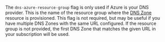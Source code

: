 The `dns-azure-resource-group` flag is only used if Azure is your DNS provider. This is the name of the resource group where the [DNS Zone](https://learn.microsoft.com/en-us/azure/dns/dns-zones-records) resource is provisioned. This flag is not required, but may be useful if you have multiple DNS Zones with the same URL configured. If the resource group is not provided, the first DNS Zone that matches the given URL in your subscription will be used.
